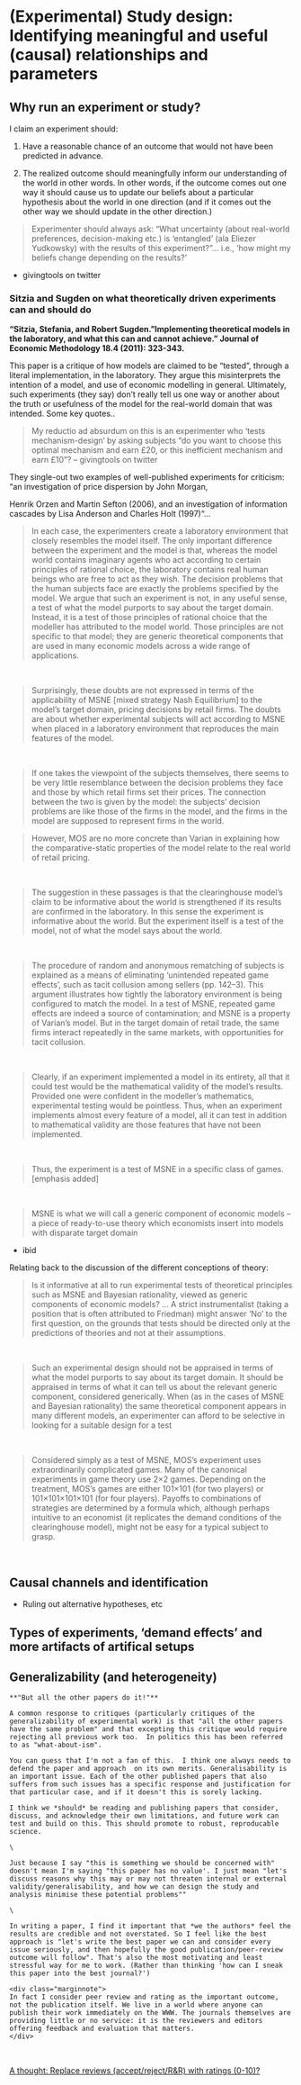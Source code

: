 # (Experimental) Study design: Identifying meaningful and useful (causal) relationships and parameters  {#why_experiment_design}

## Why run an experiment or study?

I claim an experiment should:

1. Have a reasonable chance of an outcome that would not have been predicted in advance.

2. The realized outcome should meaningfully inform  our understanding of the world in other words. In other words, if the outcome comes out one way it should cause us to update our beliefs about a particular hypothesis about the world in one direction (and if it comes out the other way we should update in the other direction.)

> Experimenter should always ask: "What uncertainty (about real-world  preferences, decision-making etc.) is 'entangled' (ala Eliezer Yudkowsky) with the results of this experiment?"... i.e., 'how might my beliefs change depending on the results?'

- givingtools on twitter


### Sitzia and Sugden on what theoretically driven experiments can and should do

**"Sitzia, Stefania, and Robert Sugden. "Implementing theoretical models in the laboratory, and what this can and cannot achieve." Journal of Economic Methodology 18.4 (2011): 323-343.**

This paper is a critique of how models are claimed to be "tested", through a literal implementation, in the laboratory. They argue this misinterprets the intention of a model, and use of economic modelling in general. Ultimately, such experiments (they say) don't really tell us one way or another about the truth or usefulness of the model for the real-world domain that was intended. Some key quotes..

> My reductio ad absurdum on this is an experimenter who 'tests mechanism-design' by asking subjects "do you want to choose this optimal mechanism and earn £20, or this inefficient mechanism and earn £10"? -- givingtools on twitter

They single-out  two examples of well-published experiments  for criticism: "an investigation of price dispersion by John Morgan,

Henrik Orzen and Martin Sefton (2006), and an investigation of information cascades by Lisa Anderson and Charles Holt (1997)"...

> In each case, the experimenters create a laboratory environment that closely resembles the model itself. The only important difference between the experiment and the model is that, whereas the model world contains imaginary agents who act according to certain principles of rational choice, the laboratory contains real human beings who are free to act as they wish. The decision problems that the human subjects face are exactly the problems specified by the model. We argue that such an experiment is not, in any useful sense, a test of what the model purports to say about the target domain. Instead, it is a test of those principles of rational choice that the modeller has attributed to the model world. Those principles are not specific to that model; they are generic theoretical components that are used in many economic models across a wide range of applications.

\

> Surprisingly, these doubts are not expressed in terms of the applicability of MSNE [mixed strategy Nash Equilibrium] to the model’s target domain, pricing decisions by retail firms. The doubts are about whether experimental subjects will act according to MSNE when placed in a laboratory environment that reproduces the main features of the model.

\

> If one takes the viewpoint of the subjects themselves, there seems to be very little resemblance between the decision problems they face and those by which retail firms set their prices. The connection between the two is given by the model: the subjects’ decision problems are like those of the firms in the model, and the firms in the model are supposed to represent firms in the world.

> However, MOS are no more concrete than Varian in explaining how the comparative-static properties of the model relate to the real world of retail pricing.

\

> The suggestion in these passages is that the clearinghouse model’s claim to be informative about the world is strengthened if its results are confirmed in the laboratory. In this sense the experiment is informative about the world. But the experiment itself is a test of the model, not of what the model says about the world.

\

> The procedure of random and anonymous rematching of subjects is explained as a means of eliminating ‘unintended repeated game effects’, such as tacit collusion among sellers (pp. 142–3). This argument illustrates how tightly the laboratory environment is being configured to match the model. In a test of MSNE, repeated game effects are indeed a source of contamination; and MSNE is a property of Varian’s model. But in the target domain of retail trade, the same firms interact repeatedly in the same markets, with opportunities for tacit collusion.

\

> Clearly, if an experiment implemented a model in its entirety, all that it could test would be the mathematical validity of the model’s results. Provided one were confident in the modeller’s mathematics, experimental testing would be pointless. Thus, when an experiment implements almost every feature of a model, all it can test in addition to mathematical validity are those features that have not been implemented.

\

> Thus, the experiment is a test of MSNE in a specific class of games. [emphasis added]

\

> MSNE is what we will call a generic component of economic models – a piece of ready-to-use theory which economists insert into models with disparate target domain

- ibid

Relating back to the discussion of the different conceptions of theory:

> Is it informative at all to run experimental tests of theoretical principles such as MSNE and Bayesian rationality, viewed as generic components of economic models? ... A strict instrumentalist (taking a position that is often attributed to Friedman) might answer ‘No’ to the first question, on the grounds that tests should be directed only at the predictions of theories and not at their assumptions.

\

> Such an experimental design should not be appraised in terms of what the model purports to say about its target domain. It should be appraised in terms of what it can tell us about the relevant generic component, considered generically. When (as in the cases of MSNE and Bayesian rationality) the same theoretical component appears in many different models, an experimenter can afford to be selective in looking for a suitable design for a test


\

> Considered simply as a test of MSNE, MOS’s experiment uses extraordinarily complicated games. Many of the canonical experiments in game theory use 2×2 games. Depending on the treatment, MOS’s games are either 101×101 (for two players) or 101×101×101×101 (for four players). Payoffs to combinations of strategies are determined by a formula which, although perhaps intuitive to an economist (it replicates the demand conditions of the clearinghouse model), might not be easy for a typical subject to grasp.

\

## Causal channels and identification

- Ruling out alternative hypotheses, etc

## Types of experiments, 'demand effects' and more artifacts of artifical setups

## Generalizability (and heterogeneity)


```block2

**"But all the other papers do it!"**

A common response to critiques (particularly critiques of the  generalizability of experimental work) is that "all the other papers have the same problem" and that excepting this critique would require rejecting all previous work too.  In politics this has been referred to as "what-about-ism".

You can guess that I'm not a fan of this.  I think one always needs to defend the paper and approach  on its own merits. Generalisability is an important issue. Each of the other published papers that also suffers from such issues has a specific response and justification for that particular case, and if it doesn't this is sorely lacking.

I think we *should* be reading and publishing papers that consider, discuss, and acknowledge their own limitations, and future work can test and build on this. This should promote to robust, reproducable science.

\

Just because I say "this is something we should be concerned with" doesn't mean I'm saying "this paper has no value'. I just mean "let's discuss reasons why this may or may not threaten internal or external validity/generalisability, and how we can design the study and analysis minimise these potential problems""

\

In writing a paper, I find it important that *we the authors* feel the results are credible and not overstated. So I feel like the best approach is "let's write the best paper we can and consider every issue seriously, and then hopefully the good publication/peer-review outcome will follow". That's also the most motivating and least stressful way for me to work. (Rather than thinking 'how can I sneak this paper into the best journal?')

<div class="marginnote">
In fact I consider peer review and rating as the important outcome, not the publication itself. We live in a world where anyone can publish their work immediately on the WWW. The journals themselves are providing little or no service: it is the reviewers and editors offering feedback and evaluation that matters.
</div>

```


\

[A thought: Replace reviews (accept/reject/R&R) with ratings (0-10)?](https://twitter.com/GivingTools/status/1258704179306147841?s=20)
